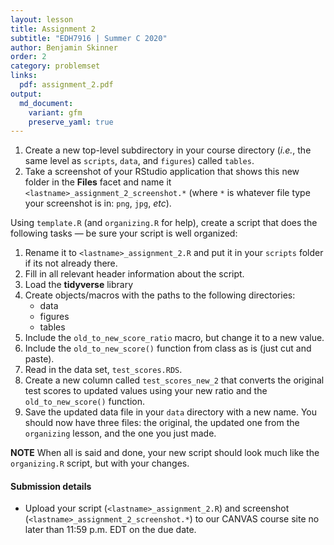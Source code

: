 ```yaml
---
layout: lesson
title: Assignment 2
subtitle: "EDH7916 | Summer C 2020"
author: Benjamin Skinner
order: 2
category: problemset
links:
  pdf: assignment_2.pdf
output:
  md_document:
    variant: gfm
    preserve_yaml: true
---
```


1. Create a new top-level subdirectory in your course directory
   (_i.e._, the same level as `scripts`, `data`, and `figures`) called
   `tables`.
1. Take a screenshot of your RStudio application that shows this new
   folder in the **Files** facet and name it
   `<lastname>_assignment_2_screenshot.*` (where `*` is whatever file
   type your screenshot is in: `png`, `jpg`, _etc_).

Using `template.R` (and `organizing.R` for help), create a script that
does the following tasks --- be sure your script is well organized:

1. Rename it to `<lastname>_assignment_2.R` and put it in your
   `scripts` folder if its not already there.
1. Fill in all relevant header information about the script.
1. Load the **tidyverse** library
1. Create objects/macros with the paths to the following directories:
   - data
   - figures
   - tables
1. Include the `old_to_new_score_ratio` macro, but change it to a new
   value.
1. Include the `old_to_new_score()` function from class as is (just
   cut and paste).
1. Read in the data set, `test_scores.RDS`.
1. Create a new column called `test_scores_new_2` that converts the
   original test scores to updated values using your new ratio and the
   `old_to_new_score()` function.
1. Save the updated data file in your `data` directory with a
   new name. You should now have three files: the original, the
   updated one from the `organizing` lesson, and the one you just made.

**NOTE** When all is said and done, your new script should look much
like the `organizing.R` script, but with your changes.
  
#### Submission details

- Upload your script (`<lastname>_assignment_2.R`) and screenshot
  (`<lastname>_assignment_2_screenshot.*`) to our CANVAS course site
  no later than 11:59 p.m. EDT on the due date.
